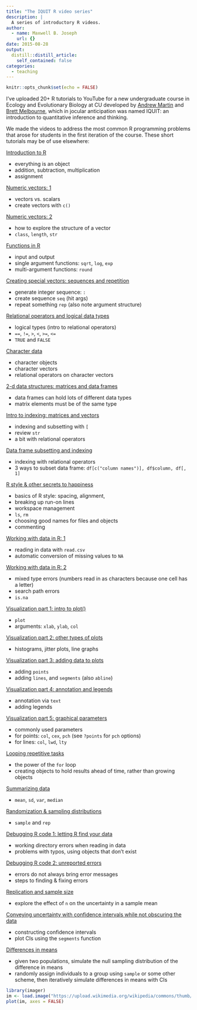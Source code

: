 ```yaml
---
title: "The IQUIT R video series"
description: |
  A series of introductory R videos.
author:
  - name: Maxwell B. Joseph
    url: {}
date: 2015-08-28
output:
  distill::distill_article:
    self_contained: false
categories: 
  - teaching
---
```


```r
knitr::opts_chunk$set(echo = FALSE)
```

I've uploaded 20+ R tutorials to YouTube for a new undergraduate course in 
Ecology and Evolutionary Biology at CU developed by 
[Andrew Martin](http://stripe.colorado.edu/~am/Site/Martin_Lab.html) and 
[Brett Melbourne](http://www.colorado.edu/eeb/facultysites/melbourne/), which in
jocular anticipation was named IQUIT: an introduction to quantitative inference 
and thinking.

We made the videos to address the most common R programming problems that arose 
for students in the first iteration of the course.
These short tutorials may be of use elsewhere:

[Introduction to R](https://youtu.be/TG77MVHfC8E?list=PLo1ryuEXQ0sfGqV7MMwF9SiOuxW9hjZuc)

- everything is an object
- addition, subtraction, multiplication
- assignment

[Numeric vectors: 1](https://youtu.be/A2Sh7uBwQv0?list=PLo1ryuEXQ0sfGqV7MMwF9SiOuxW9hjZuc)

- vectors vs. scalars
- create vectors with `c()`

[Numeric vectors: 2](https://youtu.be/lNZQnLu_AWM?list=PLo1ryuEXQ0sfGqV7MMwF9SiOuxW9hjZuc)

- how to explore the structure of a vector
- `class`, `length`, `str`

[Functions in R](https://youtu.be/wM9Wy8fuhXY?list=PLo1ryuEXQ0sfGqV7MMwF9SiOuxW9hjZuc)

- input and output
- single argument functions: `sqrt`, `log`, `exp`
- multi-argument functions: `round`

[Creating special vectors: sequences and repetition](https://youtu.be/QvLwX1LKHDY?list=PLo1ryuEXQ0sfGqV7MMwF9SiOuxW9hjZuc)

- generate integer sequence: `:`
- create sequence `seq` (hit args)
- repeat something `rep` (also note argument structure)

[Relational operators and logical data types](https://youtu.be/sOQWm_jGwrg?list=PLo1ryuEXQ0sfGqV7MMwF9SiOuxW9hjZuc)

- logical types (intro to relational operators)
- `==`, `!=`, `>`, `<`, `>=`, `<=`
- `TRUE` and `FALSE`

[Character data](https://youtu.be/M9_-LiNa9kA?list=PLo1ryuEXQ0sfGqV7MMwF9SiOuxW9hjZuc)

- character objects
- character vectors
- relational operators on character vectors

[2-d data structures: matrices and data frames](https://youtu.be/EKIARVrBFm8?list=PLo1ryuEXQ0sfGqV7MMwF9SiOuxW9hjZuc)

- data frames can hold lots of different data types
- matrix elements must be of the same type

[Intro to indexing: matrices and vectors](https://youtu.be/nnx8_2Ckt-g?list=PLo1ryuEXQ0sfGqV7MMwF9SiOuxW9hjZuc)

- indexing and subsetting with `[`
- review `str`
- a bit with relational operators

[Data frame subsetting and indexing](https://youtu.be/Tt4vYYCEzLY?list=PLo1ryuEXQ0sfGqV7MMwF9SiOuxW9hjZuc)

- indexing with relational operators
- 3 ways to subset data frame: `df[c("column names")], df$column, df[, 1]`

[R style & other secrets to happiness](https://youtu.be/s9NuGG-icn4?list=PLo1ryuEXQ0sfGqV7MMwF9SiOuxW9hjZuc)

- basics of R style: spacing, alignment,
- breaking up run-on lines
- workspace management
- `ls`, `rm`
- choosing good names for files and objects
- commenting

[Working with data in R: 1](https://youtu.be/76_WvFO5_bE?list=PLo1ryuEXQ0sfGqV7MMwF9SiOuxW9hjZuc)

- reading in data with `read.csv`
- automatic conversion of missing values to `NA`

[Working with data in R: 2](https://youtu.be/uXMUJeR5mXk?list=PLo1ryuEXQ0sfGqV7MMwF9SiOuxW9hjZuc)

- mixed type errors (numbers read in as characters because one cell has a letter)
- search path errors
- `is.na`

[Visualization part 1: intro to plot()](https://youtu.be/tNpcjcHX__I?list=PLo1ryuEXQ0sfGqV7MMwF9SiOuxW9hjZuc)

- `plot`
- arguments: `xlab`, `ylab`, `col`

[Visualization part 2: other types of plots](https://youtu.be/F5FOSPQhuL0?list=PLo1ryuEXQ0sfGqV7MMwF9SiOuxW9hjZuc)

- histograms, jitter plots, line graphs

[Visualization part 3: adding data to plots](https://youtu.be/J5YlRwklxSY?list=PLo1ryuEXQ0sfGqV7MMwF9SiOuxW9hjZuc)

- adding `points`
- adding `lines`, and `segments` (also `abline`)

[Visualization part 4: annotation and legends](https://youtu.be/0bdduM8MpzE?list=PLo1ryuEXQ0sfGqV7MMwF9SiOuxW9hjZuc)

- annotation via `text`
- adding legends

[Visualization part 5: graphical parameters](https://youtu.be/kIA04W7juTQ?list=PLo1ryuEXQ0sfGqV7MMwF9SiOuxW9hjZuc)

- commonly used parameters
- for points: `col`, `cex`, `pch` (see `?points` for `pch` options)
- for lines: `col`, `lwd`, `lty`


[Looping repetitive tasks](https://youtu.be/0_Bc0a6op-I?list=PLo1ryuEXQ0sfGqV7MMwF9SiOuxW9hjZuc)

- the power of the `for` loop
- creating objects to hold results ahead of time, rather than growing objects

[Summarizing data](https://youtu.be/tHNcFs5G2fI?list=PLo1ryuEXQ0sfGqV7MMwF9SiOuxW9hjZuc)

- `mean`, `sd`, `var`, `median`

[Randomization & sampling distributions](https://youtu.be/lcw0Hqmoxvs?list=PLo1ryuEXQ0sfGqV7MMwF9SiOuxW9hjZuc)

- `sample` and `rep`

[Debugging R code 1: letting R find your data](https://youtu.be/u0Kttdxo0Ho?list=PLo1ryuEXQ0sfGqV7MMwF9SiOuxW9hjZuc)

- working directory errors when reading in data
- problems with typos, using objects that don't exist

[Debugging R code 2: unreported errors](https://youtu.be/_87ijg5L4Rw?list=PLo1ryuEXQ0sfGqV7MMwF9SiOuxW9hjZuc)

- errors do not always bring error messages
- steps to finding & fixing errors

[Replication and sample size](https://youtu.be/Xfdg0xqFjts?list=PLo1ryuEXQ0sfGqV7MMwF9SiOuxW9hjZuc)

- explore the effect of `n` on the uncertainty in a sample mean

[Conveying uncertainty with confidence intervals while not obscuring the data](https://youtu.be/x4ekQ1nanQ4?list=PLo1ryuEXQ0sfGqV7MMwF9SiOuxW9hjZuc)

- constructing confidence intervals
- plot CIs using the `segments` function

[Differences in means](https://youtu.be/zR9i8P_cpVc?list=PLo1ryuEXQ0sfGqV7MMwF9SiOuxW9hjZuc)

- given two populations, simulate the null sampling distribution of the difference in means
- randomly assign individuals to a group using `sample` or some other scheme, then iteratively simulate differences in means with CIs

```r
library(imager)
im <- load.image("https://upload.wikimedia.org/wikipedia/commons/thumb/0/03/VHS_cassette_tape_01.JPG/1024px-VHS_cassette_tape_01.JPG")
plot(im, axes = FALSE)
```
